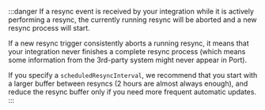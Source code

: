 :::danger
If a resync event is received by your integration while it is actively performing a resync, the currently running resync will be aborted and a new resync process will start.

If a new resync trigger consistently aborts a running resync, it means that your integration never finishes a complete resync process (which means some information from the 3rd-party system might never appear in Port).

If you specify a `scheduledResyncInterval`, we recommend that you start with a larger buffer between resyncs (2 hours are almost always enough), and reduce the resync buffer only if you need more frequent automatic updates.
:::